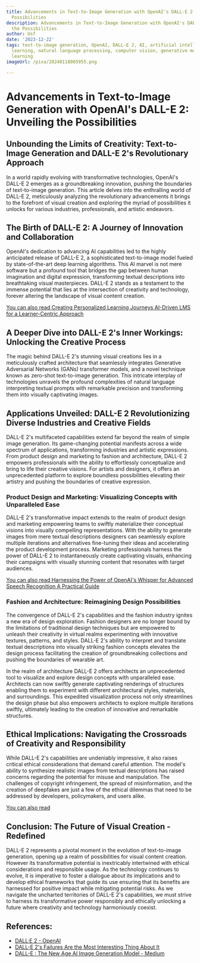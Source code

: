 ```yaml
---
title: Advancements in Text-to-Image Generation with OpenAI's DALL-E 2 Unveiling the
  Possibilities
description: Advancements in Text-to-Image Generation with OpenAI's DALL-E 2 Unveiling
  the Possibilities
author: Usf
date: '2023-12-22'
tags: text-to-image generation, OpenAI, DALL-E 2, AI, artificial intelligence, machine
  learning, natural language processing, computer vision, generative models, deep
  learning
imageUrl: /pixa/20240118005955.png

---
```

# Advancements  in Text-to-Image  Generation with OpenAI's DALL-E 2: Unveiling the Possibilities

## Unbounding the Limits of Creativity: Text-to-Image Generation and  DALL-E 2's Revolutionary Approach

In a world  rapidly evolving with transformative technologies, OpenAI's DALL-E 2 emerges as  a groundbreaking innovation,  pushing the  boundaries of text-to-image generation. This article delves into the enthralling world of DALL-E 2,  meticulously analyzing the revolutionary advancements it brings to the forefront of visual creation and exploring the myriad of  possibilities it unlocks for various industries, professionals, and artistic endeavors.

## The Birth of DALL-E 2: A Journey of Innovation and Collaboration

OpenAI's dedication to  advancing AI capabilities led to  the highly anticipated release of  DALL-E 2, a sophisticated text-to-image model fueled by state-of-the-art  deep learning algorithms. This AI marvel is not mere  software but  a profound tool that  bridges  the gap between human imagination and digital expression, transforming textual descriptions into breathtaking visual masterpieces. DALL-E 2 stands as a testament to the  immense potential that lies  at the intersection of creativity and technology,  forever altering the landscape of visual content creation.

[You can  also read Creating Personalized Learning Journeys AI-Driven LMS for  a Learner-Centric Approach](Creating%20Personalized%20Learning%20Journeys%20AI-Driven%20LMS%20for%20a%20Learner-Centric%20Approach)


## A Deeper Dive into DALL-E 2's Inner Workings: Unlocking the  Creative Process

The magic behind  DALL-E 2's stunning visual creations lies in a meticulously crafted architecture that seamlessly integrates Generative Adversarial Networks (GANs) transformer models,  and a novel technique known as zero-shot text-to-image generation. This intricate interplay of technologies unravels the  profound complexities of natural language interpreting textual prompts with remarkable precision  and transforming them into visually captivating images.

## Applications Unveiled: DALL-E 2 Revolutionizing Diverse Industries and Creative Fields

DALL-E 2's multifaceted capabilities  extend far beyond  the realm  of simple image generation. Its game-changing potential  manifests across a  wide spectrum of applications, transforming  industries and artistic expressions. From product design and marketing to fashion and  architecture, DALL-E 2 empowers professionals with the ability to effortlessly conceptualize and bring to life their creative visions. For artists  and designers, it offers an unprecedented platform to explore boundless possibilities elevating their artistry and pushing the boundaries of creative  expression.

### Product Design and Marketing: Visualizing Concepts with Unparalleled  Ease

DALL-E 2's transformative  impact extends to the  realm of product design and marketing empowering teams  to swiftly materialize their conceptual visions into visually compelling representations. With  the ability to generate  images from mere textual descriptions designers can seamlessly explore multiple iterations and alternatives fine-tuning their ideas and accelerating the product development  process. Marketing professionals  harness  the  power of DALL-E 2 to instantaneously create captivating visuals, enhancing their campaigns with visually stunning content that resonates with target audiences.

[You can also read Harnessing the Power of OpenAI's Whisper for Advanced Speech  Recognition A Practical Guide](Harnessing%20the%20Power%20of%20OpenAI%27s%20Whisper%20for%20Advanced%20Speech%20Recognition%20A%20Practical%20Guide)


### Fashion and Architecture: Reimagining Design Possibilities

The convergence of DALL-E 2's capabilities and the fashion industry ignites a new era of design exploration. Fashion designers are no longer bound by the limitations of traditional design techniques but are empowered to unleash their creativity in  virtual realms experimenting  with innovative textures, patterns, and styles. DALL-E 2's ability to interpret and  translate textual descriptions  into visually striking fashion concepts  elevates the design  process facilitating the creation of groundbreaking collections and pushing the boundaries of wearable art.

In the realm of architecture DALL-E 2 offers architects an unprecedented tool  to visualize and explore design concepts with unparalleled ease. Architects can now swiftly generate captivating  renderings of structures enabling them to experiment with different architectural styles, materials, and surroundings. This  expedited  visualization process not only streamlines the design phase but also empowers architects to explore multiple  iterations swiftly, ultimately leading to the creation of innovative and remarkable  structures.

##  Ethical Implications: Navigating the Crossroads of Creativity and Responsibility

While DALL-E 2's capabilities are undeniably impressive, it also raises critical ethical considerations that demand  careful attention. The model's  ability to synthesize realistic  images from textual descriptions has raised concerns regarding  the potential  for misuse and manipulation. The challenges of copyright infringement, the  spread of misinformation, and the creation of  deepfakes are just a few of the ethical dilemmas that need to be addressed by developers, policymakers, and users alike.

[You can also read ]()


##  Conclusion: The Future of Visual Creation - Redefined

DALL-E 2 represents a pivotal  moment in the  evolution of text-to-image generation, opening up a realm of  possibilities for visual content  creation.  However its transformative potential is  inextricably intertwined with ethical  considerations and  responsible  usage. As the technology continues to evolve, it is imperative to foster a dialogue about its implications and to develop ethical frameworks that guide its use ensuring  that its benefits are harnessed for positive impact while mitigating potential risks. As we navigate the uncharted territories of DALL-E 2's capabilities, we must strive to harness its transformative power responsibly and ethically unlocking a future where creativity and technology harmoniously coexist.

## References:
- [DALL·E 2 - OpenAI](https://openai.com/dall-e-2)
- [DALL-E 2's Failures Are the Most Interesting Thing About It](https://spectrum.ieee.org/openai-dall-e-2)
- [DALL-E : The New Age AI Image Generation Model - Medium](https://medium.com/@seo.germany/dall-e-the-new-age-ai-image-generation-model-f505bf22577f)

